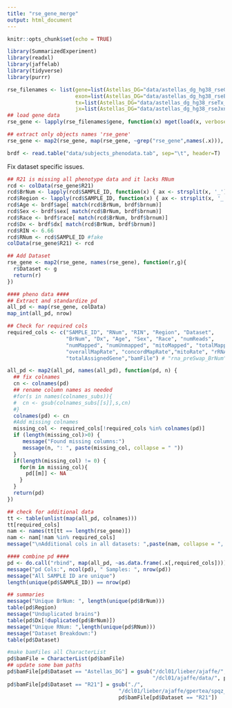 ---
title: "rse_gene_merge"
output: html_document
---

```{r setup, include=FALSE}
knitr::opts_chunk$set(echo = TRUE)
```

```{r}
library(SummarizedExperiment)
library(readxl)
library(jaffelab)
library(tidyverse)
library(purrr)
```



```{r}
rse_filenames <- list(gene=list(Astellas_DG="data/astellas_dg_hg38_rseGene_n263.rda", R21="data/rse_gene_Jlab_experiment_n60.Rdata"),
                      exon=list(Astellas_DG="data/astellas_dg_hg38_rseExon_n263.rda", R21="data/rse_exon_Jlab_experiment_n60.Rdata"), 
                      tx=list(Astellas_DG="data/astellas_dg_hg38_rseTx_n263.rda", R21="data/rse_tx_Jlab_experiment_n60.Rdata"), 
                      jx=list(Astellas_DG="data/astellas_dg_hg38_rseJxn_n263.rda", R21="data/rse_jx_Jlab_experiment_n60.Rdata"))
## load gene data
rse_gene <- lapply(rse_filenames$gene, function(x) mget(load(x, verbose = TRUE)))

## extract only objects names 'rse_gene'
rse_gene <- map2(rse_gene, map(rse_gene, ~grep("rse_gene",names(.x))), pluck)

```
```{r}
brdf <- read.table("data/subjects_phenodata.tab", sep="\t", header=T)

```


Fix dataset specific issues.
```{r}
## R21 is missing all phenotype data and it lacks RNum
rcd <- colData(rse_gene$R21)
rcd$BrNum <- lapply(rcd$SAMPLE_ID, function(x) { ax <- strsplit(x, '_'); return(ax[[1]][1]) })
rcd$Region <- lapply(rcd$SAMPLE_ID, function(x) { ax <- strsplit(x, '_'); return(ax[[1]][2]) })
rcd$Age <- brdf$age[ match(rcd$BrNum, brdf$brnum)]
rcd$Sex <- brdf$sex[ match(rcd$BrNum, brdf$brnum)]
rcd$Race <- brdf$race[ match(rcd$BrNum, brdf$brnum)]
rcd$Dx <- brdf$dx[ match(rcd$BrNum, brdf$brnum)]
rcd$RIN <- 6.66
rcd$RNum <- rcd$SAMPLE_ID #fake
colData(rse_gene$R21) <- rcd
```

```{r}
## Add Dataset
rse_gene <- map2(rse_gene, names(rse_gene), function(r,g){
  r$Dataset <- g
  return(r)
})
```

```{r}
#### pheno data ####
## Extract and standardize pd
all_pd <- map(rse_gene, colData)
map_int(all_pd, nrow)

## Check for required cols
required_cols <- c("SAMPLE_ID", "RNum", "RIN", "Region", "Dataset",
                   "BrNum", "Dx", "Age", "Sex", "Race", "numReads",
                   "numMapped", "numUnmapped", "mitoMapped", "totalMapped",
                   "overallMapRate", "concordMapRate","mitoRate", "rRNA_rate",
                   "totalAssignedGene","bamFile") # "rna_preSwap_BrNum" ?

all_pd <- map2(all_pd, names(all_pd), function(pd, n) {
  ## fix colnames
  cn <- colnames(pd)
  ## rename column names as needed
  #for(s in names(colnames_subs)){
  #  cn <- gsub(colnames_subs[[s]],s,cn)
  #}
  colnames(pd) <- cn
  #Add missing colnames
  missing_col <- required_cols[!required_cols %in% colnames(pd)]
  if (length(missing_col)>0) {
     message("Found missing columns:")
     message(n, ": ", paste(missing_col, collapse = " "))
  }
  if(length(missing_col) != 0) {
    for(m in missing_col){
      pd[[m]] <- NA
    }
  }
  return(pd)
})

## check for additional data
tt <- table(unlist(map(all_pd, colnames)))
tt[required_cols]
nam <- names(tt[tt == length(rse_gene)])
nam <- nam[!nam %in% required_cols]
message("\nAdditional cols in all datasets: ",paste(nam, collapse = ", "))
```

```{r}
#### combine pd ####
pd <- do.call("rbind", map(all_pd, ~as.data.frame(.x[,required_cols])))
message("pd Cols:", ncol(pd), " Samples: ", nrow(pd))
message("All SAMPLE ID are unique")
length(unique(pd$SAMPLE_ID)) == nrow(pd)

## summaries
message("Unique BrNum: ", length(unique(pd$BrNum)))
table(pd$Region)
message("Unduplicated brains")
table(pd$Dx[!duplicated(pd$BrNum)])
message("Unique RNum: ",length(unique(pd$RNum)))
message("Dataset Breakdown:")
table(pd$Dataset)

#make bamFiles all CharacterList
pd$bamFile = CharacterList(pd$bamFile)
## update some bam paths
pd$bamFile[pd$Dataset == "Astellas_DG"] = gsub("/dcl01/lieber/ajaffe/",
                                               "/dcl01/ajaffe/data/", pd$bamFile[pd$Dataset == "Astellas_DG"])
pd$bamFile[pd$Dataset == "R21"] = gsub("./",
                                    "/dcl01/lieber/ajaffe/gpertea/spqz_wrk/R21/results/HISAT2_out/bam_sort/", 
                                    pd$bamFile[pd$Dataset == "R21"])
```

